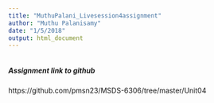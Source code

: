 ```yaml
---
title: "MuthuPalani_Livesession4assignment"
author: "Muthu Palanisamy"
date: "1/5/2018"
output: html_document
---
```


```r
```
##### Assignment link to github 
https://github.com/pmsn23/MSDS-6306/tree/master/Unit04